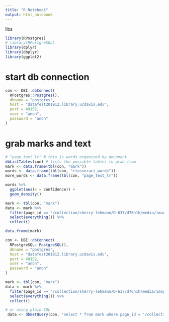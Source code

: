 ```yaml
---
title: "R Notebook"
output: html_notebook
---
```

libs
```r
library(RPostgres)
# library(RPostgreSQL)
library(dplyr)
library(dbplyr)
library(ggplot2)
```
# start db connection
```r
con <- DBI::dbConnect(
  RPostgres::Postgres(), 
  dbname = "postgres",
  host = "datafest201912.library.ucdavis.edu", 
  port = 49152,
  user = "anon",
  password = "anon"
)

```

# grab marks and text
```r
# "page_text_lr" # this is words organized by document
dbListTables(con) # lists the possible tables to grab from
mark <- data.frame(tbl(con, "mark"))
words <- data.frame(tbl(con, "rtesseract_words"))
more_words <- data.frame(tbl(con, "page_text_lr"))
```
```r
words %>% 
  ggplot(aes(x = confidence)) +
  geom_density()
```


```r
mark <- tbl(con, "mark")
data <- mark %>%
  filter(page_id == '/collection/sherry-lehmann/D-637/d76h1h/media/images/d76h1h-018.jpg') %>%
  select(everything()) %>%
  collect()

```

```r
data.frame(mark)
```

```r
con <- DBI::dbConnect(
  RPostgreSQL::PostgreSQL(), 
  dbname = "postgres",
  host = "datafest201912.library.ucdavis.edu", 
  port = 49152,
  user = "anon",
  password = "anon"
)
```
```r
mark <- tbl(con, "mark")
data <- mark %>%
  filter(page_id == '/collection/sherry-lehmann/D-637/d76h1h/media/images/d76h1h-018.jpg') %>%
  select(everything()) %>%
  collect()

# or using plain SQL
 data <- dbGetQuery(con, "select * from mark where page_id = '/collection/sherry-lehmann/D-637/d76h1h/media/images/d76h1h-018.jpg'")



```
